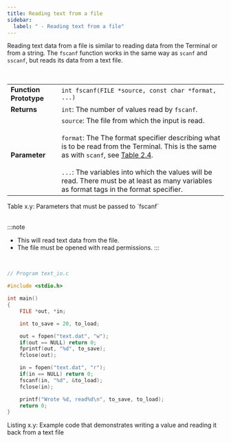 ```yaml
---
title: Reading text from a file
sidebar:
  label: " - Reading text from a file"
---
```


Reading text data from a file is similar to reading data from the Terminal or from a string. The `fscanf` function works in the same way as `scanf` and `sscanf`, but reads its data from a text file.

 <br/>
<a id="TableFscanf"></a>

|                        |                                                                                                                                                                                                                                                                                                                                                                   |
| ---------------------- | ----------------------------------------------------------------------------------------------------------------------------------------------------------------------------------------------------------------------------------------------------------------------------------------------------------------------------------------------------------------- |
| **Function Prototype** | `int fscanf(FILE *source, const char *format, ...)`                                                                                                                                                                                                                                                                                                               |
| **Returns**            | `int`: The number of values read by `fscanf`.                                                                                                                                                                                                                                                                                                                     |
| **Parameter**          | `source`: The file from which the input is read.<br/><br/>`format`: The The format specifier describing what is to be read from the Terminal. This is the same as with `scanf`, see [Table 2.4](#TableFscanf).<br/><br/>`...`: The variables into which the values will be read. There must be at least as many variables as format tags in the format specifier. |

<div class="caption"><span class="caption-figure-nbr">Table x.y: </span>Parameters that must be passed to `fscanf`</div><br/>

:::note

- This will read text data from the file.
- The file must be opened with read permissions.
:::

<br/>
<a id="ListingFileIO"></a>

```c
// Program text_io.c

#include <stdio.h>

int main() 
{
    FILE *out, *in;

    int to_save = 20, to_load;

    out = fopen("text.dat", "w");
    if(out == NULL) return 0;
    fprintf(out, "%d", to_save);
    fclose(out);

    in = fopen("text.dat", "r");
    if(in == NULL) return 0;
    fscanf(in, "%d", &to_load);
    fclose(in);

    printf("Wrote %d, read%d\n", to_save, to_load);
    return 0;
}
```

<div class="caption"><span class="caption-figure-nbr">Listing x.y: </span>Example code that demonstrates writing a value and reading it back from a text file</div>
